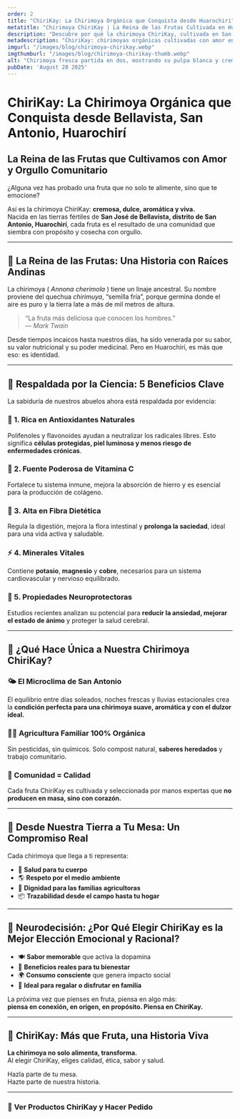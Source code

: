 ```yaml
---
order: 2
title: "ChiriKay: La Chirimoya Orgánica que Conquista desde Huarochirí"
metatitle: "Chirimoya ChiriKay | La Reina de las Frutas Cultivada en Huarochirí"
description: "Descubre por qué la chirimoya ChiriKay, cultivada en San Antonio, Huarochirí, es considerada la Reina de las Frutas. Orgánica, cremosa y con beneficios únicos para tu salud."
metadescription: "ChiriKay: chirimoyas orgánicas cultivadas con amor en Huarochirí. Dulzura natural, sabor cremoso y propiedades científicamente comprobadas en cada bocado."
imgurl: "/images/blog/chirimoya-chirikay.webp"
imgthumburl: "/images/blog/chirimoya-chirikay-thumb.webp"
alt: "Chirimoya fresca partida en dos, mostrando su pulpa blanca y cremosa sobre fondo rústico"
pubDate: 'August 28 2025'
---
```


# **ChiriKay: La Chirimoya Orgánica que Conquista desde Bellavista, San Antonio, Huarochirí**
## **La Reina de las Frutas que Cultivamos con Amor y Orgullo Comunitario**

¿Alguna vez has probado una fruta que no solo te alimente, sino que te emocione?

Así es la chirimoya ChiriKay: **cremosa, dulce, aromática y viva.**  
Nacida en las tierras fértiles de **San José de Bellavista, distrito de San Antonio, Huarochirí**, cada fruta es el resultado de una comunidad que siembra con propósito y cosecha con orgullo.

---

## 👑 **La Reina de las Frutas: Una Historia con Raíces Andinas**

La chirimoya ( *Annona cherimola* ) tiene un linaje ancestral. Su nombre proviene del quechua *chirimuya*, “semilla fría”, porque germina donde el aire es puro y la tierra late a más de mil metros de altura.

> “La fruta más deliciosa que conocen los hombres.”  
> — *Mark Twain*

Desde tiempos incaicos hasta nuestros días, ha sido venerada por su sabor, su valor nutricional y su poder medicinal. Pero en Huarochirí, es más que eso: es identidad.

---

## 🧪 **Respaldada por la Ciencia: 5 Beneficios Clave**

La sabiduría de nuestros abuelos ahora está respaldada por evidencia:

### 🧴 1. Rica en Antioxidantes Naturales  
Polifenoles y flavonoides ayudan a neutralizar los radicales libres. Esto significa **células protegidas, piel luminosa y menos riesgo de enfermedades crónicas**.

### 🍊 2. Fuente Poderosa de Vitamina C  
Fortalece tu sistema inmune, mejora la absorción de hierro y es esencial para la producción de colágeno.

### 🌿 3. Alta en Fibra Dietética  
Regula la digestión, mejora la flora intestinal y **prolonga la saciedad**, ideal para una vida activa y saludable.

### ⚡ 4. Minerales Vitales  
Contiene **potasio**, **magnesio** y **cobre**, necesarios para un sistema cardiovascular y nervioso equilibrado.

### 🧠 5. Propiedades Neuroprotectoras  
Estudios recientes analizan su potencial para **reducir la ansiedad, mejorar el estado de ánimo** y proteger la salud cerebral.

---

## 🍃 **¿Qué Hace Única a Nuestra Chirimoya ChiriKay?**

### 🌤️ El Microclima de San Antonio  
El equilibrio entre días soleados, noches frescas y lluvias estacionales crea la **condición perfecta para una chirimoya suave, aromática y con el dulzor ideal.**

### 🧑‍🌾 Agricultura Familiar 100% Orgánica  
Sin pesticidas, sin químicos. Solo compost natural, **saberes heredados** y trabajo comunitario.

### 🤝 Comunidad = Calidad  
Cada fruta ChiriKay es cultivada y seleccionada por manos expertas que **no producen en masa, sino con corazón.**

---

## 💚 **Desde Nuestra Tierra a Tu Mesa: Un Compromiso Real**

Cada chirimoya que llega a ti representa:

- 🌱 **Salud para tu cuerpo**
- 🌎 **Respeto por el medio ambiente**
- 🧡 **Dignidad para las familias agricultoras**
- 📦 **Trazabilidad desde el campo hasta tu hogar**

---

## 🧠 **Neurodecisión: ¿Por Qué Elegir ChiriKay es la Mejor Elección Emocional y Racional?**

- 🍽️ **Sabor memorable** que activa la dopamina
- 💪 **Beneficios reales para tu bienestar**
- 🌍 **Consumo consciente** que genera impacto social
- 🎁 **Ideal para regalar o disfrutar en familia**

La próxima vez que pienses en fruta, piensa en algo más:  
**piensa en conexión, en origen, en propósito. Piensa en ChiriKay.**

---

## 🥭 **ChiriKay: Más que Fruta, una Historia Viva**

**La chirimoya no solo alimenta, transforma.**  
Al elegir ChiriKay, eliges calidad, ética, sabor y salud.  

Hazla parte de tu mesa.  
Hazte parte de nuestra historia.

---

### 🛒 **Ver Productos ChiriKay y Hacer Pedido**


<WhatsappSendUrl 
  text="Contactar" 
  message="Hola, me interesa la chirimoya ChiriKay que vi en su página web"
  variant="primary" 
/>
